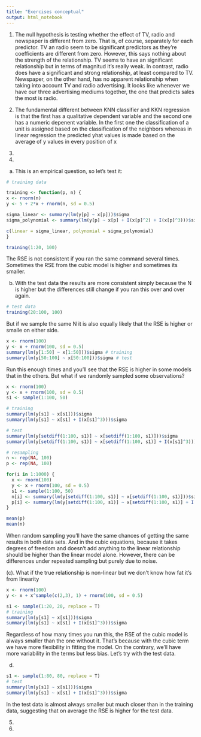 ```yaml
---
title: "Exercises conceptual"
output: html_notebook
---
```




1.
The null hypothesis is testing whether the effect of TV, radio and newspaper is different from zero. That is, of course, separately for each predictor. TV an radio seem to be significant predictors as they're coefficients are different from zero. However, this says nothing about the strength of the relationship. TV seems to have an significant relationship but in terms of magnitud it's really weak. In contrast, radio does have a significant and strong relationship, at least compared to TV. Newspaper, on the other hand,  has no apparent relationship when taking into account TV and radio advertising. It looks like whenever we have our three advertising mediums together, the one that predicts sales the most is radio.

2.
The fundamental different between KNN classifier and KKN regression is that the first has a qualitative dependent variable and the second one has a numeric depenent variable. In the first one the classification of a unit is assigned based on the classification of the neighbors whereas in linear regression the predicted yhat values is made based on the average of y values in every position of x

3.

4.
(a) This is an empirical question, so let's test it:
```r
# training data

training <- function(p, n) {
x <- rnorm(n)
y <- 5 + 2*x + rnorm(n, sd = 0.5)

sigma_linear <- summary(lm(y[p] ~ x[p]))$sigma
sigma_polynomial <- summary(lm(y[p] ~ x[p] + I(x[p]^2) + I(x[p]^3)))$sigma

c(linear = sigma_linear, polynomial = sigma_polynomial)  
}

training(1:20, 100)
```

The RSE is not consistent if you ran the same command several times. Sometimes the RSE from the cubic model is higher and sometimes its smaller. 

(b)
With the test data the results are more consistent simply because the N is higher but the differences still change if you ran this over and over again.
```r
# test data
training(20:100, 100)
```
But if we sample the same N it is also equally likely that the RSE is higher or smalle on either side.
```r
x <- rnorm(100)
y <- x + rnorm(100, sd = 0.5)
summary(lm(y[1:50] ~ x[1:50]))$sigma # training
summary(lm(y[50:100] ~ x[50:100]))$sigma # test
```
Run this enough times and you'll see that the RSE is higher in some models that in the others. But what if we randomly sampled some observations?

```r
x <- rnorm(100)
y <- x + rnorm(100, sd = 0.5)
s1 <- sample(1:100, 50)

# training
summary(lm(y[s1] ~ x[s1]))$sigma
summary(lm(y[s1] ~ x[s1] + I(x[s1]^3)))$sigma

# test
summary(lm(y[setdiff(1:100, s1)] ~ x[setdiff(1:100, s1)]))$sigma
summary(lm(y[setdiff(1:100, s1)] ~ x[setdiff(1:100, s1)] + I(x[s1]^3)))$sigma

# resampling
n <- rep(NA, 100)
p <- rep(NA, 100)

for(i in 1:1000) {
  x <- rnorm(100)
  y <- x + rnorm(100, sd = 0.5)
  s1 <- sample(1:100, 50)
  n[i] <- summary(lm(y[setdiff(1:100, s1)] ~ x[setdiff(1:100, s1)]))$sigma
  p[i] <- summary(lm(y[setdiff(1:100, s1)] ~ x[setdiff(1:100, s1)] + I(x[s1]^3)))$sigma
}

mean(p)
mean(n)
```
When random sampling you'll have the same chances of getting the same results in both data sets. And in the cubic equations, because it takes degrees of freedom and doesn't add anything to the linear relationship should be higher than the linear model alone. However, there can be differences under repeated sampling but purely due to noise.

(c).
What if the true relationship is non-linear but we don't know how fat it's from linearity
```r
x <- rnorm(100)
y <- x + x^sample(c(2,3), 1) + rnorm(100, sd = 0.5)

s1 <- sample(1:20, 20, replace = T)
# training
summary(lm(y[s1] ~ x[s1]))$sigma
summary(lm(y[s1] ~ x[s1] + I(x[s1]^3)))$sigma
```
Regardless of how many times you run this, the RSE of the cubic model is always smaller than the one without it. That's because with the cubic term we have more flexibility in fitting the model. On the contrary, we'll have more variability in the terms but less bias. Let's try with the test data.

(d)
```r
s1 <- sample(1:80, 80, replace = T)
# test
summary(lm(y[s1] ~ x[s1]))$sigma
summary(lm(y[s1] ~ x[s1] + I(x[s1]^3)))$sigma
```
In the test data is almost always smaller but much closer than in the training data, suggesting that on average the RSE is higher for the test data.

5.

6.